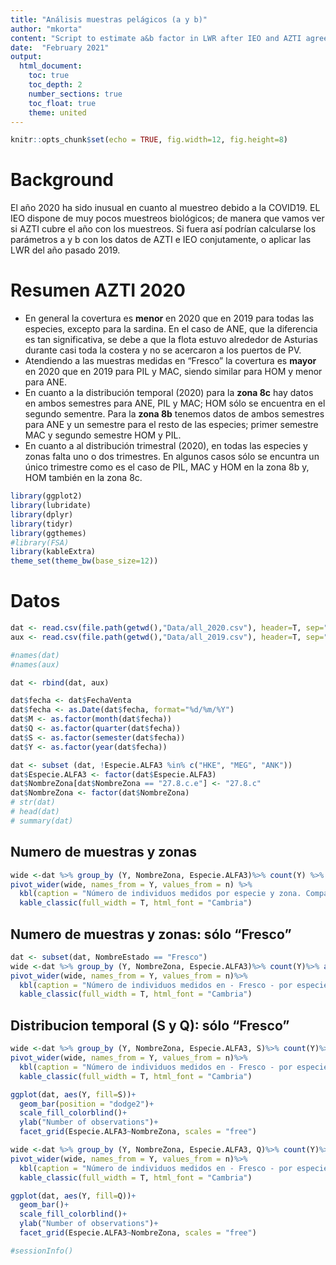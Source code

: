 ```yaml
---
title: "Análisis muestras pelágicos (a y b)"
author: "mkorta"
content: "Script to estimate a&b factor in LWR after IEO and AZTI agreement"
date:  "February 2021"
output: 
  html_document:
    toc: true
    toc_depth: 2
    number_sections: true
    toc_float: true
    theme: united
---
```


```r
knitr::opts_chunk$set(echo = TRUE, fig.width=12, fig.height=8)
```

# Background

El año 2020 ha sido inusual en cuanto al muestreo debido a la COVID19. EL IEO dispone de muy pocos muestreos biológicos; de manera que vamos ver si AZTI cubre el año con los muestreos. Si fuera así podrían calcularse los parámetros a y b con los datos de AZTI e IEO conjutamente, o aplicar las LWR del año pasado 2019.  

# Resumen AZTI 2020

* En general la covertura es **menor** en 2020 que en 2019 para todas las especies, excepto para la sardina. En el caso de ANE, que la diferencia es tan significativa, se debe a que la flota estuvo alrededor de Asturias durante casi toda la costera y no se acercaron a los puertos de PV.
* Atendiendo a las muestras medidas en "Fresco" la covertura es **mayor** en 2020 que en 2019 para PIL y MAC, siendo  similar para HOM y menor para ANE.
* En cuanto a la distribución temporal (2020) para la **zona 8c** hay datos en ambos semestres para ANE, PIL y MAC; HOM sólo se encuentra en el segundo sementre. Para la **zona 8b** tenemos datos de ambos semestres para ANE y un semestre para el resto de las especies; primer semestre MAC y segundo semestre HOM y PIL.
* En cuanto a al distribución trimestral (2020), en todas las especies y zonas falta uno o dos trimestres. En algunos casos sólo se encuntra un único trimestre como es el caso de PIL, MAC y HOM en la zona 8b y, HOM también en la zona 8c.

```r

library(ggplot2)
library(lubridate)
library(dplyr)
library(tidyr)
library(ggthemes)
#library(FSA)
library(kableExtra)
theme_set(theme_bw(base_size=12))
```

# Datos 

```r

dat <- read.csv(file.path(getwd(),"Data/all_2020.csv"), header=T, sep=";", dec=",")
aux <- read.csv(file.path(getwd(),"Data/all_2019.csv"), header=T, sep=";", dec="," )

#names(dat)
#names(aux)

dat <- rbind(dat, aux)

dat$fecha <- dat$FechaVenta
dat$fecha <- as.Date(dat$fecha, format="%d/%m/%Y")
dat$M <- as.factor(month(dat$fecha)) 
dat$Q <- as.factor(quarter(dat$fecha))
dat$S <- as.factor(semester(dat$fecha)) 
dat$Y <- as.factor(year(dat$fecha)) 

dat <- subset (dat, !Especie.ALFA3 %in% c("HKE", "MEG", "ANK"))
dat$Especie.ALFA3 <- factor(dat$Especie.ALFA3)
dat$NombreZona[dat$NombreZona == "27.8.c.e"] <- "27.8.c"
dat$NombreZona <- factor(dat$NombreZona)
# str(dat)
# head(dat)
# summary(dat)
```

## Numero de muestras y zonas

```r

wide <-dat %>% group_by (Y, NombreZona, Especie.ALFA3)%>% count(Y) %>% arrange(Especie.ALFA3)
pivot_wider(wide, names_from = Y, values_from = n) %>%
  kbl(caption = "Número de individuos medidos por especie y zona. Comparación 2019-2020") %>%
  kable_classic(full_width = T, html_font = "Cambria")
```

## Numero de muestras y zonas: sólo "Fresco"

```r

dat <- subset(dat, NombreEstado == "Fresco")
wide <-dat %>% group_by (Y, NombreZona, Especie.ALFA3)%>% count(Y)%>% arrange(Especie.ALFA3)
pivot_wider(wide, names_from = Y, values_from = n)%>% 
  kbl(caption = "Número de individuos medidos en - Fresco - por especie y zona. Comparación 2019-2020") %>%
  kable_classic(full_width = T, html_font = "Cambria") 
```

## Distribucion temporal (S y Q): sólo "Fresco" 

```r

wide <-dat %>% group_by (Y, NombreZona, Especie.ALFA3, S)%>% count(Y)%>% arrange(Especie.ALFA3)
pivot_wider(wide, names_from = Y, values_from = n)%>% 
  kbl(caption = "Número de individuos medidos en - Fresco - por especie, zona y S. Comparación 2019-2020") %>%
  kable_classic(full_width = T, html_font = "Cambria") 

ggplot(dat, aes(Y, fill=S))+
  geom_bar(position = "dodge2")+
  scale_fill_colorblind()+
  ylab("Number of observations")+
  facet_grid(Especie.ALFA3~NombreZona, scales = "free")

wide <-dat %>% group_by (Y, NombreZona, Especie.ALFA3, Q)%>% count(Y)%>% arrange(Especie.ALFA3)
pivot_wider(wide, names_from = Y, values_from = n)%>% 
  kbl(caption = "Número de individuos medidos en - Fresco - por especie, zona y Q. Comparación 2019-2020") %>%
  kable_classic(full_width = T, html_font = "Cambria") 

ggplot(dat, aes(Y, fill=Q))+
  geom_bar()+
  scale_fill_colorblind()+
  ylab("Number of observations")+
  facet_grid(Especie.ALFA3~NombreZona, scales = "free")
```


```r
#sessionInfo()
```





